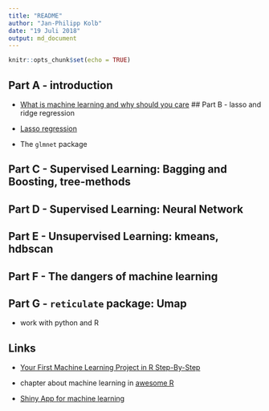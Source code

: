 ```yaml
---
title: "README"
author: "Jan-Philipp Kolb"
date: "19 Juli 2018"
output: md_document
---
```


```r
knitr::opts_chunk$set(echo = TRUE)
```

## Part A - introduction


- [What is machine learning and why should you care](intro_ml.Rmd)
<!--
- [Parallelization](doParallel.Rmd)
-->
## Part B - lasso and ridge regression

- [Lasso regression](slides/lasso_regression.Rmd)
- The `glmnet` package



## Part C - Supervised Learning: Bagging and Boosting, tree-methods 


## Part D - Supervised Learning: Neural Network


## Part E - Unsupervised Learning: kmeans, hdbscan



## Part F - The dangers of machine learning

## Part G - `reticulate` package: Umap

- work with python and R

## Links

-   [Your First Machine Learning Project in R
    Step-By-Step](https://machinelearningmastery.com/machine-learning-in-r-step-by-step/)

-   chapter about machine learning in [awesome
    R](https://awesome-r.com/)

-   [Shiny App for machine
    learning](https://www.showmeshiny.com/machlearn/)
